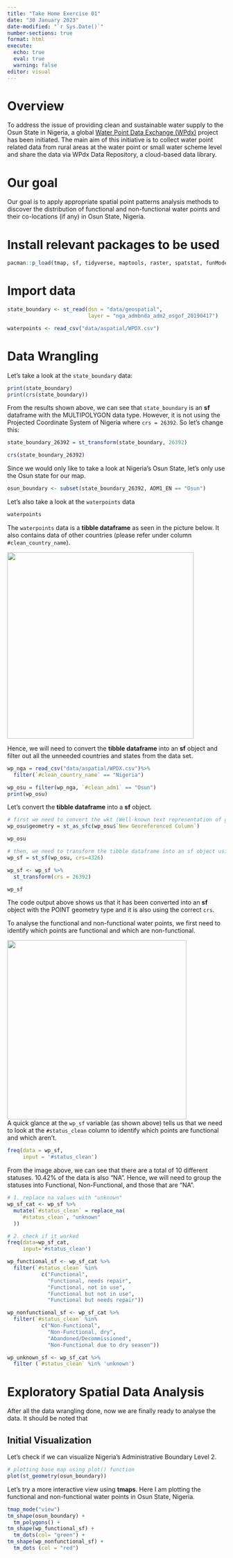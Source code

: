 ```yaml
---
title: "Take Home Exercise 01"
date: "30 January 2023"
date-modified: "`r Sys.Date()`"
number-sections: true
format: html
execute: 
  echo: true
  eval: true
  warning: false
editor: visual
---
```


# Overview

To address the issue of providing clean and sustainable water supply to the Osun State in Nigeria, a global [Water Point Data Exchange (WPdx)](https://www.waterpointdata.org/about/) project has been initiated. The main aim of this initiative is to collect water point related data from rural areas at the water point or small water scheme level and share the data via WPdx Data Repository, a cloud-based data library.

# Our goal

Our goal is to apply appropriate spatial point patterns analysis methods to discover the distribution of functional and non-functional water points and their co-locations (if any) in Osun State, Nigeria.

# Install relevant packages to be used

```r
pacman::p_load(tmap, sf, tidyverse, maptools, raster, spatstat, funModeling)
```

# Import data

```r
state_boundary <- st_read(dsn = "data/geospatial",
                          layer = "nga_admbnda_adm2_osgof_20190417")

waterpoints <- read_csv("data/aspatial/WPDX.csv")
```

# Data Wrangling

Let's take a look at the `state_boundary` data:

```r
print(state_boundary)
print(crs(state_boundary))
```

From the results shown above, we can see that `state_boundary` is an **sf** dataframe with the MULTIPOLYGON data type. However, it is not using the Projected Coordinate System of Nigeria where `crs = 26392`. So let's change this:

```r
state_boundary_26392 = st_transform(state_boundary, 26392)

crs(state_boundary_26392)
```

Since we would only like to take a look at Nigeria's Osun State, let's only use the Osun state for our map.

```r
osun_boundary <- subset(state_boundary_26392, ADM1_EN == "Osun")
```

Let's also take a look at the `waterpoints` data

```r
waterpoints
```

The `waterpoints` data is a **tibble dataframe** as seen in the picture below. It also contains data of other countries (please refer under column `#clean_country_name`).

![](images/image-247286243.png){width="430"}

Hence, we will need to convert the **tibble dataframe** into an **sf** object and filter out all the unneeded countries and states from the data set.

```r
wp_nga = read_csv("data/aspatial/WPDX.csv")%>%
  filter(`#clean_country_name` == "Nigeria")

wp_osu = filter(wp_nga, `#clean_adm1` == "Osun")
print(wp_osu)
```

Let's convert the **tibble dataframe** into a **sf** object.

```r
# first we need to convert the wkt (Well-known text representation of geometry) into an sfc field
wp_osu$geometry = st_as_sfc(wp_osu$`New Georeferenced Column`)

wp_osu
```

```r
# then, we need to transform the tibble dataframe into an sf object using Nigeria's Projected Coordinate System
wp_sf = st_sf(wp_osu, crs=4326)

wp_sf <- wp_sf %>%
  st_transform(crs = 26392)

wp_sf
```

The code output above shows us that it has been converted into an **sf** object with the POINT geometry type and it is also using the correct `crs`.

To analyse the functional and non-functional water points, we first need to identify which points are functional and which are non-functional.

![](images/image-956250018.png){width="413"}\
A quick glance at the `wp_sf` variable (as shown above) tells us that we need to look at the `#status_clean` column to identify which points are functional and which aren't.

```r
freq(data = wp_sf,
     input = '#status_clean')
```

From the image above, we can see that there are a total of 10 different statuses. 10.42% of the data is also "NA". Hence, we will need to group the statuses into Functional, Non-Functional, and those that are "NA".

```r
# 1. replace na values with "unknown"
wp_sf_cat <- wp_sf %>%
  mutate(`#status_clean` = replace_na(
    `#status_clean`, "unknown"
  ))

# 2. check if it worked
freq(data=wp_sf_cat,
     input='#status_clean')
```

```r
wp_functional_sf <- wp_sf_cat %>%
  filter(`#status_clean` %in%
           c("Functional",
             "Functional, needs repair",
             "Functional, not in use",
             "Functional but not in use",
             "Functional but needs repair"))

wp_nonfunctional_sf <- wp_sf_cat %>%
  filter(`#status_clean` %in%
           c("Non-Functional",
             "Non-Functional, dry",
             "Abandoned/Decommissioned",
             "Non-Functional due to dry season"))

wp_unknown_sf <- wp_sf_cat %>%
  filter (`#status_clean` %in% 'unknown')
```

# Exploratory Spatial Data Analysis

After all the data wrangling done, now we are finally ready to analyse the data. It should be noted that

## Initial Visualization

Let's check if we can visualize Nigeria's Administrative Boundary Level 2.

```r
# plotting base map using plot() function
plot(st_geometry(osun_boundary))
```

Let's try a more interactive view using **tmaps**. Here I am plotting the functional and non-functional water points in Osun State, Nigeria.

```r
tmap_mode("view")
tm_shape(osun_boundary) + 
  tm_polygons() + 
tm_shape(wp_functional_sf) + 
  tm_dots(col= "green") +
tm_shape(wp_nonfunctional_sf) +
  tm_dots (col = "red")
```

